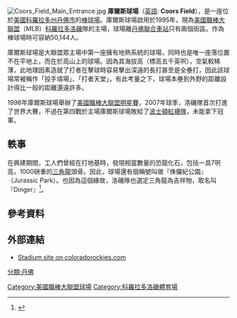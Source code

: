 {{expand|time=2015-09-02T17:13:13+00:00}}
{{Infobox stadium
| stadium_name        = 庫爾斯球場<br>Coors Field
| nickname            = ''Coors Canaveral'' <ref name="denvercolorado.org">{{cite web|title=|url=http://denvercolorado.org/sports/coors-field/|work=DenverColorado.org|accessdate=19 November 2014|archive-url=https://web.archive.org/web/20150930084843/http://denvercolorado.org/sports/coors-field/|archive-date=2015-09-30|dead-url=yes}}</ref> <br> ''Jurassic Park''
| image               = [[File:Coors_Field_July_2015.jpg|300px]]
| location            = 2001 Blake Street<br>[[Denver|Denver]], [[Colorado|Colorado]] 80205-2000
| coordinates         = {{coord|39|45|22|N|104|59|39|W|type:landmark|display=it}}
| broke_ground        = 1992年10月16日
| built               = 
| opened              = 1995年4月26日
| closed              =
| demolished          = 
| owner               = Denver Metropolitan Major League Baseball Stadium District
| operator            = [[Colorado_Rockies|Colorado Rockies Baseball Club Ltd.]]<ref>{{cite web|title=Sports Business Resource Guide & Fact Book |url=http://www.sportsbusinessdaily.com/images/random/resource2006_F-3.pdf |publisher=Street's and Smith's |year=2006 |accessdate=September 21, 2011 |archiveurl=https://web.archive.org/web/20120910212244/http://www.sportsbusinessdaily.com/images/random/resource2006_F-3.pdf |archivedate=2012-09-10 |deadurl=yes }}</ref>
| surface             = Kentucky Bluegrass/Perennial Ryegrass
| construction_cost   = [[United_States_dollar|$]]300 million<br>(${{formatprice|{{Inflation|US|300000000|1995}}}} in {{CURRENTYEAR}} dollars{{inflation-fn|US}})
| architect           = HOK Sport (now [[Populous_(company)|Populous]])
| project_manager     = CMTS, Inc.<ref>{{cite web|title=Coors Field - Denver, Colorado|url=http://www.cmtsinc.com/view/coors-field.htm|publisher=CMTS, Inc.|accessdate=October 12, 2011|deadurl=yes|archiveurl=https://web.archive.org/web/20101206053408/http://www.cmtsinc.com/view/coors-field.htm|archivedate=2010年12月6日}}</ref>
| structural engineer = Martin/Martin, Inc.<ref name="modernsteel1">{{cite journal|title=Coors Field Baseball Stadium|url=http://www.modernsteel.com/Uploads/Issues/April_1998/9804_03_coors.pdf|work=Modern Steel Construction|date=April 1998|accessdate=September 21, 2011|deadurl=yes|archiveurl=https://web.archive.org/web/20130721132137/http://www.modernsteel.com/Uploads/Issues/April_1998/9804_03_coors.pdf|archivedate=2013年7月21日|df=}}</ref>
| services engineer   = M-E Engineers, Inc.<ref>{{cite web|title=Colorado Rockies Ballpark - Denver, CO|url=http://www.me-engineers.com/projects/|publisher=M-E Engineers, Inc.|accessdate=September 21, 2011|deadurl=yes|archiveurl=https://web.archive.org/web/20110830013816/http://www.me-engineers.com/projects/|archivedate=2011年8月30日}}</ref>
| general_contractor  = Mortenson/Barton Malow<ref name="modernsteel1"/>
| main_contractors    = LPR Construction<ref name=lpr>{{cite web|title=Coors Field|url=http://www.lprconstruction.com/projects.html?id=16&name=Coors%20Field|publisher=LPR Construction|accessdate=March 16, 2013|deadurl=yes|archiveurl=https://web.archive.org/web/20160304070043/http://lprconstruction.com/projects.html?id=16&name=coors%20field|archivedate=2016年3月4日}}</ref><br>Havens Steel<ref name="modernsteel1"/><br>Zimmerman Metals<ref name="modernsteel1"/><br>Zimkor Industries<ref name="modernsteel1"/><br>LPR Erectors<ref name="modernsteel1"/>
| former_names        =
| tenants             = [[科羅拉多洛磯|Colorado Rockies]] ([[MLB|MLB]]) (1995–present)
| seating_capacity    = 50,398 (2012-Present)<ref>{{Cite web |url=http://www.denverpost.com/rockies/ci_25479735/rockies-rooftop-party-deck-another-dimension-coors-field |title=存档副本 |accessdate=2015-09-02 |archive-date=2014-12-05 |archive-url=https://web.archive.org/web/20141205183904/http://www.denverpost.com/rockies/ci_25479735/rockies-rooftop-party-deck-another-dimension-coors-field |dead-url=no }}</ref><br>50,490 (2011)<br>50,445 (2001-2010)<br>50,381 (1999-2000)<br>50,200 (1995-1998)
| record_attendance   = 51,267
| dimensions          = '''Left Field''' - {{Convert|347|ft|m|0}}<br>'''Left-Center''' - {{Convert|390|ft|m|0}}<br>'''Center Field''' - {{Convert|415|ft|m|0}}<br>'''Right-Center''' - {{Convert|375|ft|m|0}}<br>'''Right Field''' - {{Convert|350|ft|m|0}}<br>'''Backstop''' - {{Convert|56|ft|m|0}}
| publictransit       = [[Union_Station_(Denver,_Colorado)|Denver Union Station]]
}}

[[File:Coors_Field_Main_Entrance.jpg|thumb]]
'''庫爾斯球場'''（[[英語|英語]]: '''Coors Field'''），是一座位於[[美國|美國]][[科羅拉多州|科羅拉多州]][[丹佛市|丹佛市]]的[[棒球場|棒球場]]。庫爾斯球場啟用於1995年，現為[[美國職棒大聯盟|美國職棒大聯盟]]（MLB）[[科羅拉多洛磯|科羅拉多洛磯]]隊的主場，球場離[[丹佛聯合車站|丹佛聯合車站]]只有兩個街區。作為棒球場時可容納50,144人。

庫爾斯球場是大聯盟眾主場中第一座擁有地熱系統的球場，同時也是唯一座落位置不在平地上，而在於高山上的球場。因為其海拔高（標高五千英呎），空氣較稀薄，此地理因素造就了打者在擊球時容易擊出深遠的長打甚至是全壘打，因此該球場常被稱作「投手墳場」、「打者天堂」，有此考量之下，球場本壘到外野的距離設計得比一般的距離還遠許多。

1998年庫爾斯球場舉辦了[[美國職棒大聯盟明星賽|美國職棒大聯盟明星賽]]，2007年球季，洛磯隊首次打進了世界大賽，不過在第四戰於主場庫爾斯球場敗給了[[波士頓紅襪隊|波士頓紅襪隊]]，未能拿下冠軍。

==軼事==
在興建期間，工人們曾經在打地基時，發現相當數量的恐龍化石，包括一具7呎高，1000磅重的[[三角龍|三角龍]]頭骨。因此，球場還有個稱號叫做『侏儸紀公園』（Jurassic Park）。也因為這個緣故，洛磯隊也選定三角龍為吉祥物，取名叫『Dinger』<ref>{{cite web|title=Dinger, Colorado Rockies mascot|url=https://www.flickr.com/photos/pauldineen/234327498/|access-date=2021-01-26|archive-date=2021-06-27|archive-url=https://web.archive.org/web/20210627135618/https://www.flickr.com/photos/pauldineen/234327498/|dead-url=no}}</ref>。

==參考資料==
{{reflist}}

==外部連結==
{{Commons category|Coors Field}}
*[http://colorado.rockies.mlb.com/col/ballpark/ Stadium site on coloradorockies.com] {{Wayback|url=http://colorado.rockies.mlb.com/col/ballpark/ |date=20120310090004 }}

{{MLB Ballparks}}

{{DEFAULTSORT:Coors Field}}
[[分類:丹佛|分類:丹佛]]
[[Category:美國職棒大聯盟球場|Category:美國職棒大聯盟球場]]
[[Category:科羅拉多洛磯體育場|Category:科羅拉多洛磯體育場]]